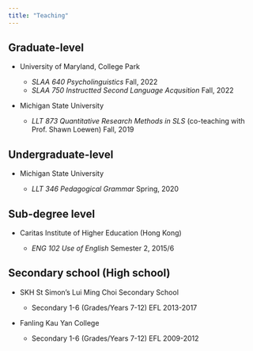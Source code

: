 ---
title: "Teaching"
---


## Graduate-level

* University of Maryland, College Park
  + *SLAA 640 Psycholinguistics* Fall, 2022
  + *SLAA 750 Instructted Second Language Acqusition* Fall, 2022
  
* Michigan State University

  +  *LLT 873 Quantitative Research Methods in SLS* (co-teaching with Prof. Shawn Loewen) Fall, 2019

## Undergraduate-level

* Michigan State University

  +  *LLT 346 Pedagogical Grammar* Spring, 2020

## Sub-degree level

* Caritas Institute of Higher Education (Hong Kong)

  +  *ENG 102 Use of English* Semester 2, 2015/6

## Secondary school (High school)

* SKH St Simon’s Lui Ming Choi Secondary School

  +  Secondary 1-6 (Grades/Years 7-12) EFL 2013-2017

* Fanling Kau Yan College

  +  Secondary 1-6 (Grades/Years 7-12) EFL 2009-2012

